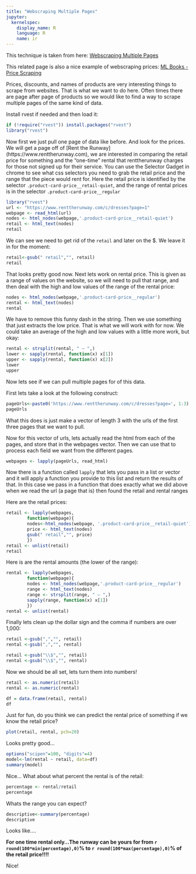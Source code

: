 ```yaml
---
title: "Webscraping Multiple Pages"
jupyter:
  kernelspec:
    display_name: R
    language: R
    name: ir
---
```


This technique is taken from here: [Webscraping Multiple Pages](https://rstudio-pubs-static.s3.amazonaws.com/287509_dde580b0adf94bae8a7994d7ae0cb849.html)

This related page is also a nice example of webscraping prices: [ML Books - Price Scraping](http://rpubs.com/Marcelobn/ML_books)

Prices, discounts, and names of products are very interesting things to scrape from websites. That is what we want to do here. Often times there are page after page of products so we would like to find a way to scrape multiple pages of the same kind of data.

Install rvest if needed and then load it:

```r
if (!require("rvest")) install.packages("rvest")
library("rvest")
```

Now first we just pull one page of data like before. And look for the prices. We will get a page off of [Rent the Runway] (https://www.renttherunway.com), we are interested in comparing the retail price for something and the "one-time" rental that renttherunway charges for those not signed up for their service. You can use the Selector Gadget in chrome to see what css selectors you need to grab the retail price and the range that the piece would rent for. Here the retail price is identified by the selector `.product-card-price__retail-quiet`, and the range of rental prices is in the selector `.product-card-price__regular`

```r
library("rvest")
url <- "https://www.renttherunway.com/c/dresses?page=1"
webpage <- read_html(url)
nodes <- html_nodes(webpage,'.product-card-price__retail-quiet')
retail <- html_text(nodes)
retail
```

We can see we need to get rid of the ` retail` and later on the \$. We leave it in for the moment:

```r
retail<-gsub(" retail","", retail)
retail
```

That looks pretty good now. Next lets work on rental price. This is given as a range of values on the website, so we will need to pull that range, and then deal with the high and low values of the range of the rental price:

```r
nodes <- html_nodes(webpage,'.product-card-price__regular')
rental <- html_text(nodes)
rental
```

We have to remove this funny dash in the string. Then we use something that just extracts the low price. That is what we will work with for now. We could take an average of the high and low values with a little more work, but okay:

```r
rental <- strsplit(rental, " – ",)
lower <- sapply(rental, function(x) x[1])
upper <- sapply(rental, function(x) x[2])
lower
upper
```

Now lets see if we can pull multiple pages for of this data. 

First lets take a look at the following construct:

```r
pageUrls<-paste0('https://www.renttherunway.com/c/dresses?page=', 1:3)
pageUrls
```

What this does is just make a vector of length 3 with the urls of the first three pages that we want to pull.

Now for this vector of urls, lets actually read the html from each of the pages, and store that in the webpages vector. Then we can use that to process each field we want from the different pages.

```r
webpages <- lapply(pageUrls, read_html)
```

Now there is a function called `lapply` that lets you pass in a list or vector and it will apply a function you provide to this list and return the results of that. In this case we pass in a function that does exactly what we did above when we read the url (a page that is) then found the retail and rental ranges

Here are the retail prices:

```r
retail <- lapply(webpages,
	    function(webpage){
		nodes<-html_nodes(webpage, '.product-card-price__retail-quiet')
		price <- html_text(nodes) 
		gsub(" retail","", price)
	    })
retail <- unlist(retail)
retail
```

Here is are the rental amounts (the lower of the range):

```r
rental <- lapply(webpages,
	    function(webpage){
		nodes <- html_nodes(webpage,'.product-card-price__regular')
		range <- html_text(nodes)
		range <- strsplit(range, " – ",)
		sapply(range, function(x) x[1])
	    })
rental <- unlist(rental)

```

Finally lets clean up the dollar sign and the comma if numbers are over 1,000:

```r
retail <-gsub(",","", retail)
rental <-gsub(",","", rental)

retail <-gsub("\\$","", retail)
rental <-gsub("\\$","", rental)
```

Now we should be all set, lets turn them into numbers!

```r
retail <- as.numeric(retail)
rental <- as.numeric(rental)
```

```r
df = data.frame(retail, rental)
df
```

Just for fun, do you think we can predict the rental price of something if we know the retail price?

```r
plot(retail, rental, pch=20)
```

Looks pretty good...

```r
options("scipen"=100, "digits"=4)
model<-lm(rental ~ retail, data=df)
summary(model)
```

Nice... What about what percent the rental is of the retail:

```r
percentage <- rental/retail
percentage
```

Whats the range you can expect?

```r
descriptive<-summary(percentage)
descriptive
```

Looks like....

**For one time rental only...The runway can be yours for from `r round(100*min(percentage),0)`% to `r round(100*max(percentage),0)`% of the retail price!!!!**

Nice!

